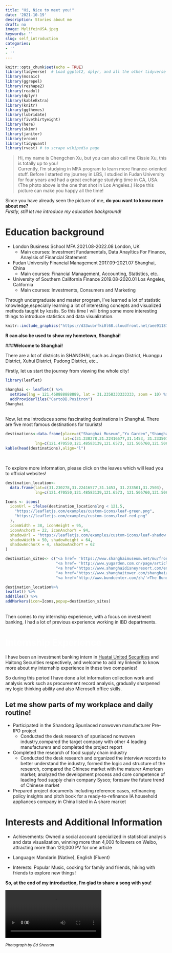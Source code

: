 ```yaml
---
title: "Hi, Nice to meet you!"
date: '2021-10-19'
description: Stories about me
draft: no
image: MylifeinUSA.jpeg
keywords: ''
slug: self_introduction
categories:
- ''
- ''
---
```


```r
knitr::opts_chunk$set(echo = TRUE)
library(tidyverse)  # Load ggplot2, dplyr, and all the other tidyverse packages
library(mosaic)
library(ggrepel)
library(reshape2)
library(readxl)
library(dplyr)
library(kableExtra)
library(knitr)
library(ggthemes)
library(lubridate)
library(fivethirtyeight)
library(here)
library(skimr)
library(janitor)
library(vroom)
library(tidyquant)
library(rvest) # to scrape wikipedia page
```

> Hi, my name is Chengchen Xu, but you can also call me Cissie Xu, this is totally up to you! \n\
Currently, I'm studying in MFA program to learn more finance-oriented stuff. Before I started my journey in LBS, I studied in Fudan University for four years and had a great exchange studying time in CA, USA. (The photo above is the one that shot in Los Angeles.) Hope this picture can make you happy all the time!


Since you have already seen the picture of me, **do you want to know more about me?**\n\
*Firstly, still let me introduce my education background!*

# **<span style="color:light grey;">Education background</span>**
-   London Business School              MFA                     2021.08-2022.08   London, UK
    -  Main courses: Investment Fundamentals, Data Anayltics For Finance, Anaylsis of Financial Statement
-   Fudan University                    Financial Management    2017.09-2021.07   Shanghai, China
    -  Main courses: Financial Management, Accounting, Statistics, etc..

-   University of Southern California   Finance                 2019.08-2020.01         Los Angeles, California
    -  Main courses: Investments, Consumers and Marketing
    
Through undergraduate and master program, I've learned a lot of statistic knowledge,especially learning a lot of interesting concepts and visualized methods taught by kostis.
So this time I will bring some more interesting things to introduce statistics and data visualization.

```r
knitr::include_graphics("https://d33wubrfki0l68.cloudfront.net/aee91187a9c6811a802ddc524c3271302893a149/a7003/images/bandthree2.png")
```

**R can also be used to show my hometown, Shanghai! **

###**Welcome to Shanghai!**

There are a lot of districts in SHANGHAI, such as Jingan District, Huangpu District, Xuhui District, Pudong District, etc..

Firstly, let us start the journey from viewing the whole city!


```r
library(leaflet)

Shanghai <- leaflet() %>% 
  setView(lng = 121.468888888889, lat = 31.2358333333333, zoom = 10) %>% 
  addProviderTiles("CartoDB.Positron") 
Shanghai
```

\n\
Now, let me introduces some fascinating destinations in Shanghai.
There are five most famous destinations for tourists!

```r
destinations<-data.frame(place=c("Shanghai Museum","Yu Garden","Shanghai Disneyland","The Bund","Shanghai Tower"),
                         lat=c(31.230278,31.22416577,31.1453, 31.233501,31.2503),
             lng=c(121.470550,121.48583139,121.6573, 121.505760,121.5064))
kable(head(destinations),align="l")
```
\n\

To explore more information, please click on the leaves which will lead you to official websites!

```r
destination_location<-
  data.frame(lat=c(31.230278,31.22416577,31.1453, 31.233501,31.2503),
             lng=c(121.470550,121.48583139,121.6573, 121.505760,121.5064)) 

Icons <- icons(
  iconUrl = ifelse(destination_location$lng < 121.5,
    "https://leafletjs.com/examples/custom-icons/leaf-green.png",
    "https://leafletjs.com/examples/custom-icons/leaf-red.png"
  ),
  iconWidth = 38, iconHeight = 95,
  iconAnchorX = 22, iconAnchorY = 94,
  shadowUrl = "https://leafletjs.com/examples/custom-icons/leaf-shadow.png",
  shadowWidth = 50, shadowHeight = 64,
  shadowAnchorX = 4, shadowAnchorY = 62
)

destination_sites<- c("<a href= 'https://www.shanghaimuseum.net/mu/frontend/pg/index' >Shanghai Museum</a>",
                      "<a href= 'http://www.yugarden.com.cn/page/articleView/index.html' >Shanghai Yu Garden</a>",
                      "<a href='https://www.shanghaidisneyresort.com/en/'>Disney Shanghai</a>",
                      "<a href='https://www.shanghaitower.com/shanghaizhongxinEnglish/index.php?num=1'>Shanghai Tower</a>",
                      "<a href='http://www.bundcenter.com/zh/'>The Bund</a>")

destination_location%>%
leaflet() %>%
addTiles() %>%
addMarkers(icon=Icons,popup=destination_sites)


```
\n\
Then comes to my internship experience, with a focus on investment banking, I had a lot of previous experience working in IBD departments.


# **<span style="color:white;">Internship Experience</span>**

I have been an investment banking intern in [Huatai United Securities](/Users/xuchengchen/Desktop/huatai_united.jpg) and Haitong Securities respectively, and welcome to add my linkedin to know more about my internship experience in these two companies!


So during this period I have done a lot information collection work and analysis work such as procurement record analysis, gradually sharpened my logic thinking ability and also Microsoft office skills.


## **Let me show parts of my workplace and daily routine!** 


-  Participated in the Shandong Spunlaced nonwoven manufacturer Pre-IPO project 
    -  Conducted the desk research of spunlaced nonwoven industry,compared the target company with other 4 leading manufacturers and completed the project report
    
-  Completed the research of food supply chain industry
    -  Conducted the desk research and organized the interview records to better understand the industry, formed the logic and structure of the research, compared the Chinese market with the maturer American market; analyzed the development process and core competence of leading food supply chain company Sysco; foresaw the future trend of Chinese market

-  Prepared project documents including reference cases, refinancing policy insights and pitch book for a ready-to-refinance IA household appliances company in China listed in A share market 


# **<span style="color:light yellow;">Interests and Additional Information </span>**

- Achievements: Owned a social account specialized in statistical analysis and data visualization, winning more than 4,000 followers on Weibo, attracting more than 120,000 PV for one article 

- Language:  Mandarin (Native), English (Fluent) 

- Interests: Popular Music, cooking for family and friends, hiking with friends to explore new things!


**So, at the end of my introduction, I'm glad to share a song with you! **


<video controls>
  <source src="https://www.youtube.com/watch?v=nSDgHBxUbVQ" type="video/mp4">
</video>

<span style="font-size:12px;"> 
*Photograph by Ed Sheeran*</span>




